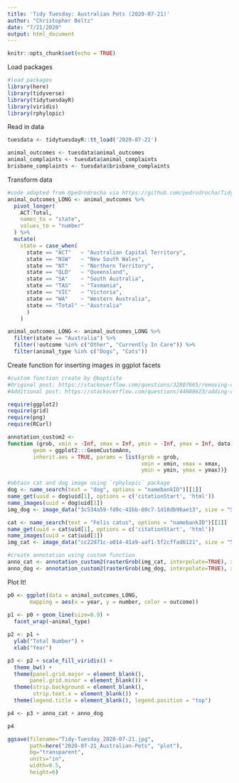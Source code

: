 ```yaml
---
title: 'Tidy Tuesday: Australian Pets (2020-07-21)'
author: "Christopher Beltz"
date: "7/21/2020"
output: html_document
---
```


```r
knitr::opts_chunk$set(echo = TRUE)
```


Load packages

```r
#load packages
library(here)
library(tidyverse) 
library(tidytuesdayR)
library(viridis)
library(rphylopic)
```


Read in data

```r
tuesdata <- tidytuesdayR::tt_load('2020-07-21')

animal_outcomes <- tuesdata$animal_outcomes
animal_complaints <- tuesdata$animal_complaints
brisbane_complaints <- tuesdata$brisbane_complaints
```


Transform data

```r
#code adapted from @pedrodrocha via https://github.com/pedrodrocha/TidyTuesday/tree/master/21-07-2020_Australian_Pets
animal_outcomes_LONG <- animal_outcomes %>%
  pivot_longer(
    ACT:Total,
    names_to = "state",
    values_to = "number"
  ) %>%  
  mutate( 
    state = case_when(
      state == "ACT"   ~ "Australian Capital Territory",
      state == "NSW"   ~ "New South Wales",
      state == "NT"    ~ "Northern Territory",
      state == "QLD"   ~ "Queensland",
      state == "SA"    ~ "South Australia",
      state == "TAS"   ~ "Tasmania",
      state == "VIC"   ~ "Victoria",
      state == "WA"    ~ "Western Australia",
      state == "Total" ~ "Australia"
      )
    )
```


```r
animal_outcomes_LONG <- animal_outcomes_LONG %>% 
  filter(state == "Australia") %>% 
  filter(!outcome %in% c("Other", "Currently In Care")) %>% 
  filter(animal_type %in% c("Dogs", "Cats"))
```



Create function for inserting images in ggplot facets

```r
#custom function create by @baptiste
#Original post: https://stackoverflow.com/questions/32807665/removing-one-tablegrob-when-applied-to-a-box-plot-with-a-facet-wrap?answertab=votes#tab-top
#Additional post: https://stackoverflow.com/questions/44688623/adding-custom-images-to-ggplot-facets

require(ggplot2)
require(grid)
require(png)
require(RCurl)

annotation_custom2 <- 
function (grob, xmin = -Inf, xmax = Inf, ymin = -Inf, ymax = Inf, data){ layer(data = data, stat = StatIdentity, position = PositionIdentity, 
        geom = ggplot2:::GeomCustomAnn,
        inherit.aes = TRUE, params = list(grob = grob, 
                                          xmin = xmin, xmax = xmax, 
                                          ymin = ymin, ymax = ymax))}
```


```r
#obtain cat and dog image using `rphylopic` package
dog <- name_search(text = "dog", options = "namebankID")[[1]]
name_get(uuid = dog$uid[1], options = c('citationStart', 'html'))
name_images(uuid = dog$uid[1])
img_dog <- image_data("3c534a59-fd0c-41bb-80c7-1d18db9bae13", size = "512")[[1]]

cat <- name_search(text = "Felis catus", options = "namebankID")[[1]]
name_get(uuid = cat$uid[1], options = c('citationStart', 'html'))
name_images(uuid = cat$uid[1])
img_cat <- image_data("cc22d71c-a014-41a9-aaf1-5f2cffad6121", size = "512")[[1]]

#create annotation using custom function
anno_cat <- annotation_custom2(rasterGrob(img_cat, interpolate=TRUE), xmin=2014, xmax=2018, ymin=34000, ymax=44000, data=animal_outcomes_LONG[4,]) #set brackets to row with cat data
anno_dog <- annotation_custom2(rasterGrob(img_dog, interpolate=TRUE), xmin=2014, xmax=2018, ymin=34000, ymax=44000, data=animal_outcomes_LONG[1,]) #set brackets to row with dog data
```



Plot It!

```r
p0 <- ggplot(data = animal_outcomes_LONG,
       mapping = aes(x = year, y = number, color = outcome))
       
p1 <- p0 + geom_line(size=0.9) +
  facet_wrap(~animal_type)

p2 <- p1 + 
  ylab("Total Number") +
  xlab("Year")

p3 <- p2 + scale_fill_viridis() + 
  theme_bw() +
  theme(panel.grid.major = element_blank(),
       panel.grid.minor = element_blank()) +
  theme(strip.background = element_blank(),
        strip.text.x = element_blank()) +
  theme(legend.title = element_blank(), legend.position = "top") 

p4 <- p3 + anno_cat + anno_dog

p4
```


```r
ggsave(filename="Tidy-Tuesday_2020-07-21.jpg",
       path=here("2020-07-21_Australian-Pets", "plot"),
       bg="transparent", 
       units="in",
       width=9.5,
       height=6)
```
